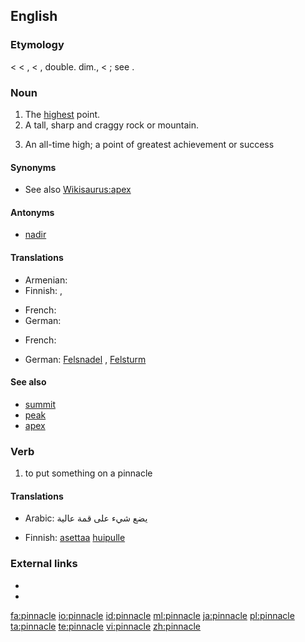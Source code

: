 ==English==

===Etymology===
< {{etyl|enm}} < {{etyl|fro}} {{term|pinacle}}, {{term|pinnacle|lang=fro}} < {{etyl|LL.}} {{term|pinnaculum||a peak, pinnacle}}, double. dim., < {{etyl|la}} {{term|pinna||a pinnacle}}; see {{term|pin}}.

===Noun===
{{en-noun}}

# The [[high]]est point.
# A tall, sharp and craggy rock or mountain.
# {{figurative}} An all-time high; a point of greatest achievement or success

====Synonyms====
* See also [[Wikisaurus:apex]]

====Antonyms====
* [[nadir]]

====Translations====
{{trans-top|The highest point}}
* Armenian: {{t|hy|գագաթնակետ|tr=gagat’naket|sc=Armn|xs=Armenian}}
* Finnish: {{t+|fi|huippu}}, {{t-|fi|huippukohta}}
{{trans-mid}}
* French: {{t+|fr|cime}}
* German: {{t+|de|Gipfel|m}}
{{trans-bottom}}

{{trans-top|A tall, sharp and craggy rock or mountain}}
* French: {{t+|fr|pic}}
{{trans-mid}}
* German: [[Felsnadel]] {{f}}, [[Felsturm]] {{m}}
{{trans-bottom}}

====See also====
* [[summit]]
* [[peak]]
* [[apex]]

===Verb===
{{en-verb|pinnacl|es}}

# to put something on a pinnacle

====Translations====
{{trans-top|to put something on a pinnacle}}
* Arabic: يضع شيء على قمة عالية
{{trans-mid}}
* Finnish: [[asettaa]] [[huippu|huipulle]]
{{trans-bottom}}

===External links===
* {{R:Webster 1913}}
* {{R:Century 1911}}

[[fa:pinnacle]]
[[io:pinnacle]]
[[id:pinnacle]]
[[ml:pinnacle]]
[[ja:pinnacle]]
[[pl:pinnacle]]
[[ta:pinnacle]]
[[te:pinnacle]]
[[vi:pinnacle]]
[[zh:pinnacle]]